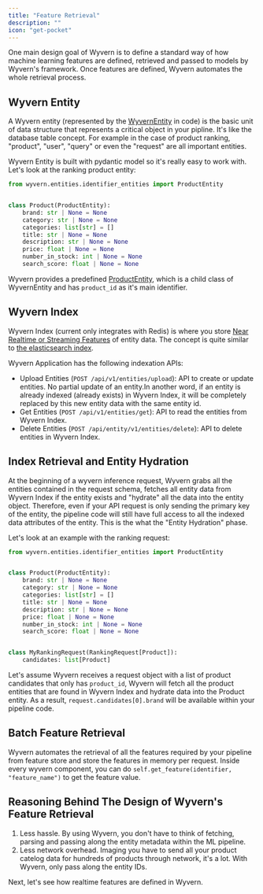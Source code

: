 ```yaml
---
title: "Feature Retrieval"
description: ""
icon: "get-pocket"
---
```


One main design goal of Wyvern is to define a standard way of how machine learning features are defined, retrieved and passed to models by Wyvern's framework. Once features are defined, Wyvern automates the whole retrieval process.

## Wyvern Entity

A Wyvern entity (represented by the [WyvernEntity](/sdk_ref#wyvernentity-objects) in code) is the basic unit of data structure that represents a critical object in your pipline. It's like the database table concept. For example in the case of product ranking, "product", "user", "query" or even the "request" are all important entities.

Wyvern Entity is built with pydantic model so it's really easy to work with. Let's look at the ranking product entity:

```python pipelines/product_ranking/schemas.py
from wyvern.entities.identifier_entities import ProductEntity


class Product(ProductEntity):
    brand: str | None = None
    category: str | None = None
    categories: list[str] = []
    title: str | None = None
    description: str | None = None
    price: float | None = None
    number_in_stock: int | None = None
    search_score: float | None = None
```

Wyvern provides a predefined [ProductEntity](/todo_somewhere), which is a child class of WyvernEntity and has `product_id` as it's main identifier.

## Wyvern Index

Wyvern Index (current only integrates with Redis) is where you store [Near Realtime or Streaming Features](https://huyenchip.com/2023/01/08/self-serve-feature-platforms.html#batch-vs-real-time-vs-nrt-features) of entity data. The concept is quite similar to [the elasticsearch index](https://www.elastic.co/blog/what-is-an-elasticsearch-index).

Wyvern Application has the following indexation APIs:

- Upload Entities (`POST /api/v1/entities/upload`): API to create or update entities. No partial update of an entity.In another word, if an entity is already indexed (already exists) in Wyvern Index, it will be completely replaced by this new entity data with the same entity id.
- Get Entities (`POST /api/v1/entities/get`): API to read the entities from Wyvern Index.
- Delete Entities (`POST /api/entity/v1/entities/delete`): API to delete entities in Wyvern Index.

## Index Retrieval and Entity Hydration

At the beginning of a wyvern inference request, Wyvern grabs all the entities contained in the request schema, fetches all entity data from Wyvern Index if the entity exists and "hydrate" all the data into the entity object. Therefore, even if your API request is only sending the primary key of the entity, the pipeline code will still have full access to all the indexed data attributes of the entity. This is the what the "Entity Hydration" phase.

Let's look at an example with the ranking request:

```python pipelines/product_ranking/schemas.py
from wyvern.entities.identifier_entities import ProductEntity


class Product(ProductEntity):
    brand: str | None = None
    category: str | None = None
    categories: list[str] = []
    title: str | None = None
    description: str | None = None
    price: float | None = None
    number_in_stock: int | None = None
    search_score: float | None = None


class MyRankingRequest(RankingRequest[Product]):
    candidates: list[Product]
```

Let's assume Wyvern receives a request object with a list of product candidates that only has `product_id`, Wyvern will fetch all the product entities that are found in Wyvern Index and hydrate data into the Product entity. As a result, `request.candidates[0].brand` will be available within your pipeline code.

## Batch Feature Retrieval

Wyvern automates the retrieval of all the features required by your pipeline from feature store and store the features in memory per request. Inside every wyvern component, you can do `self.get_feature(identifier, "feature_name")` to get the feature value.

## Reasoning Behind The Design of Wyvern's Feature Retrieval

1. Less hassle. By using Wyvern, you don't have to think of fetching, parsing and passing along the entity metadata within the ML pipeline.
2. Less network overhead. Imaging you have to send all your product catelog data for hundreds of products through network, it's a lot. With Wyvern, only pass along the entity IDs.

Next, let's see how realtime features are defined in Wyvern.
